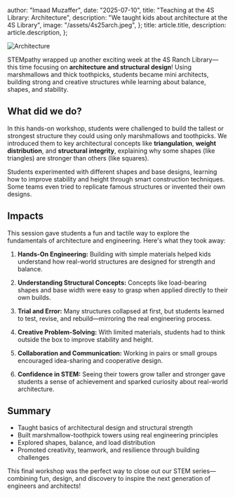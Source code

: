  author: "Imaad Muzaffer",
  date: "2025-07-10",
  title: "Teaching at the 4S Library: Architecture",
  description:
    "We taught kids about architecture at the 4S Library",
  image: "/assets/4s25arch.jpeg",
};
  title: article.title,
  description: article.description,
};


![Architecture](/assets/4s25arch.jpeg)



STEMpathy wrapped up another exciting week at the 4S Ranch Library—this time focusing on **architecture and structural design**! Using marshmallows and thick toothpicks, students became mini architects, building strong and creative structures while learning about balance, shapes, and stability.

## What did we do?

In this hands-on workshop, students were challenged to build the tallest or strongest structure they could using only marshmallows and toothpicks. We introduced them to key architectural concepts like **triangulation**, **weight distribution**, and **structural integrity**, explaining why some shapes (like triangles) are stronger than others (like squares).

Students experimented with different shapes and base designs, learning how to improve stability and height through smart construction techniques. Some teams even tried to replicate famous structures or invented their own designs.

## Impacts

This session gave students a fun and tactile way to explore the fundamentals of architecture and engineering. Here's what they took away:

1. **Hands-On Engineering:** Building with simple materials helped kids understand how real-world structures are designed for strength and balance.

2. **Understanding Structural Concepts:** Concepts like load-bearing shapes and base width were easy to grasp when applied directly to their own builds.

3. **Trial and Error:** Many structures collapsed at first, but students learned to test, revise, and rebuild—mirroring the real engineering process.

4. **Creative Problem-Solving:** With limited materials, students had to think outside the box to improve stability and height.

5. **Collaboration and Communication:** Working in pairs or small groups encouraged idea-sharing and cooperative design.

6. **Confidence in STEM:** Seeing their towers grow taller and stronger gave students a sense of achievement and sparked curiosity about real-world architecture.

## Summary

* Taught basics of architectural design and structural strength
* Built marshmallow-toothpick towers using real engineering principles
* Explored shapes, balance, and load distribution
* Promoted creativity, teamwork, and resilience through building challenges

This final workshop was the perfect way to close out our STEM series—combining fun, design, and discovery to inspire the next generation of engineers and architects!
